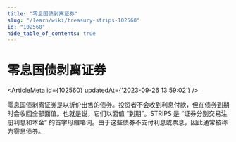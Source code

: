```yaml
---
title: "零息国债剥离证券"
slug: "/learn/wiki/treasury-strips-102560"
id: "102560"
hide_table_of_contents: true
---
```



# 零息国债剥离证券

<ArticleMeta id={102560} updatedAt={'2023-09-26 13:59:02'} />
<div className='border-solid border-b border-t-0 my-4 border-[var(--ifm-color-gray-300)]' />

零息国债剥离证券是以折价出售的债券。投资者不会收到利息付款，但在债券到期时会收回全部面值。也就是说，它们以面值 “到期”。STRIPS 是 “证券分别交易注册利息和本金” 的首字母缩略词。由于这些债券不支付利息或票息，因此通常被称为零息债券。
